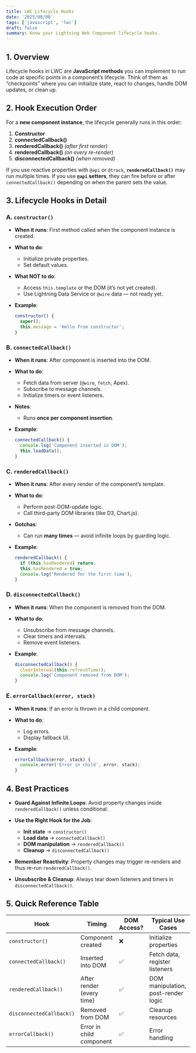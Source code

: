 ```yaml
---
title: LWC Lifecycle Hooks
date: '2025/08/08'
tags: ['javascript', 'lwc']
draft: false
summary: Know your Lightning Web Component lifecycle hooks.
---
```


## **1. Overview**

Lifecycle hooks in LWC are **JavaScript methods** you can implement to run code at specific points in a component’s lifecycle.
Think of them as “checkpoints” where you can initialize state, react to changes, handle DOM updates, or clean up.


## **2. Hook Execution Order**

For a **new component instance**, the lifecycle generally runs in this order:

1. **Constructor**
2. **connectedCallback()**
3. **renderedCallback()** *(after first render)*
4. **renderedCallback()** *(on every re-render)*
5. **disconnectedCallback()** *(when removed)*

If you use reactive properties with `@api` or `@track`, **`renderedCallback()`** may run multiple times.
If you use **`@api` setters**, they can fire before or after `connectedCallback()` depending on when the parent sets the value.


## **3. Lifecycle Hooks in Detail**

### **A. `constructor()`**

* **When it runs**: First method called when the component instance is created.
* **What to do**:

  * Initialize private properties.
  * Set default values.
* **What NOT to do**:

  * Access `this.template` or the DOM (it’s not yet created).
  * Use Lightning Data Service or `@wire` data — not ready yet.
* **Example**:

  ```js
  constructor() {
    super();
    this.message = 'Hello from constructor';
  }
  ```


### **B. `connectedCallback()`**

* **When it runs**: After component is inserted into the DOM.
* **What to do**:

  * Fetch data from server (`@wire`, `fetch`, Apex).
  * Subscribe to message channels.
  * Initialize timers or event listeners.
* **Notes**:

  * Runs **once per component insertion**.
* **Example**:

  ```js
  connectedCallback() {
    console.log('Component inserted in DOM');
    this.loadData();
  }
  ```


### **C. `renderedCallback()`**

* **When it runs**: After every render of the component’s template.
* **What to do**:

  * Perform post-DOM-update logic.
  * Call third-party DOM libraries (like D3, Chart.js).
* **Gotchas**:

  * Can run **many times** — avoid infinite loops by guarding logic.
* **Example**:

  ```js
  renderedCallback() {
    if (this.hasRendered) return;
    this.hasRendered = true;
    console.log('Rendered for the first time');
  }
  ```


### **D. `disconnectedCallback()`**

* **When it runs**: When the component is removed from the DOM.
* **What to do**:

  * Unsubscribe from message channels.
  * Clear timers and intervals.
  * Remove event listeners.
* **Example**:

  ```js
  disconnectedCallback() {
    clearInterval(this.refreshTimer);
    console.log('Component removed from DOM');
  }
  ```

### **E. `errorCallback(error, stack)`**

* **When it runs**: If an error is thrown in a child component.
* **What to do**:

  * Log errors.
  * Display fallback UI.
* **Example**:

  ```js
  errorCallback(error, stack) {
    console.error('Error in child', error, stack);
  }
  ```

## **4. Best Practices**

* **Guard Against Infinite Loops**: Avoid property changes inside `renderedCallback()` unless conditional.
* **Use the Right Hook for the Job**:

  * **Init state** → `constructor()`
  * **Load data** → `connectedCallback()`
  * **DOM manipulation** → `renderedCallback()`
  * **Cleanup** → `disconnectedCallback()`
* **Remember Reactivity**: Property changes may trigger re-renders and thus re-run `renderedCallback()`.
* **Unsubscribe & Cleanup**: Always tear down listeners and timers in `disconnectedCallback()`.

## **5. Quick Reference Table**

| Hook                     | Timing                    | DOM Access? | Typical Use Cases                   |
| ------------------------ | ------------------------- | ----------- | ----------------------------------- |
| `constructor()`          | Component created         | ❌          | Initialize properties               |
| `connectedCallback()`    | Inserted into DOM         | ✅          | Fetch data, register listeners      |
| `renderedCallback()`     | After render (every time) | ✅          | DOM manipulation, post-render logic |
| `disconnectedCallback()` | Removed from DOM          | ✅          | Cleanup resources                   |
| `errorCallback()`        | Error in child component  | ✅          | Error handling                      |

